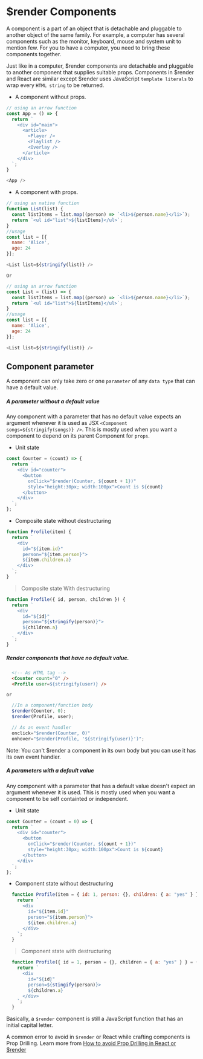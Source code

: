 # $render Components

A component is a part of an object that is detachable and pluggable to another object of the same family. For example, a computer has several components such as the monitor, keyboard, mouse and system unit to mention few. For you to have a computer, you need to bring these components together.

Just like in a computer, $render components are detachable and pluggable to another component that supplies suitable props. Components in $render and React are similar except $render uses JavaScript  `template literals` to wrap every `HTML string` to be returned.

* A component without props.

```js filename="app.js" copy
// using an arrow function
const App = () => {
  return `
    <div id="main">
      <article>
        <Player />
        <Playlist />
        <Overlay />
      </article>
    </div>
  `;
}

<App />
```

* A component with props.

```js filename="list.js" {2} copy
// using an native function
function List(list) {
  const listItems = list.map((person) => `<li>${person.name}</li>`);
  return `<ul id="list">${listItems}</ul>`;
}
//usage
const list = [{
  name: 'Alice',
  age: 24
}];

<List list=${stringify(list)} />
```

`Or`

```js filename="list.js" {2} copy
// using an arrow function
const List = (list) => {
  const listItems = list.map((person) => `<li>${person.name}</li>`);
  return `<ul id="list">${listItems}</ul>`;
}
//usage
const list = [{
  name: 'Alice',
  age: 24
}];

<List list=${stringify(list)} />
```

## Component parameter

A component can only take zero or one `parameter` of any `data type` that can have a default value.

##### A parameter without a default value

Any component with a parameter that has no default value expects an argument whenever it is used as JSX `<Component songs=${stringify(songs)} />`. This is mostly used when you want a component to depend on its parent Component for `props`.

* Unit state

```js filename="counter.js" {5} copy
const Counter = (count) => {
  return `
    <div id="counter">
      <button 
        onClick="$render(Counter, ${count + 1})" 
        style="height:30px; width:100px">Count is ${count}
      </button>
    </div>
  `;
};
```

* Composite state without destructuring

```js
function Profile(item) {
  return `
    <div 
      id="${item.id}" 
      person="${item.person}"> 
      ${item.children.a} 
    </div>
  `;
}
```

> Composite state With destructuring

```js
function Profile({ id, person, children }) {
  return `
    <div 
      id="${id}" 
      person="${stringify(person)}"> 
      ${children.a} 
    </div>
  `;
}
```

##### Render components that have no default value.

```html copy
  <!-- As HTML tag -->
  <Counter count="0" /> 
  <Profile user=${stringify(user)} />
```
`or`

```js copy
  //In a component/function body
  $render(Counter, 0); 
  $render(Profile, user);

  // As an event handler
  onclick="$render(Counter, 0)"
  onhover="$render(Profile, '${stringify(user)}')";
```

<Callout type="info" emoji="ℹ️">
  Note: You can't $render a component in its own body but you can use it has its own event handler.
</Callout>

##### A parameters with a default value

Any component with a parameter that has a default value doesn't expect an argument whenever it is used. This is mostly used when you want a component to be self containted or independent.

* Unit state

```js filename="counter.js" {5} copy
const Counter = (count = 0) => {
  return `
    <div id="counter">
      <button 
        onClick="$render(Counter, ${count + 1})" 
        style="height:30px; width:100px">Count is ${count}
      </button>
    </div>
  `;
};
```

* Component state without destructuring

```js filename="profile.js" {1} copy
  function Profile(item = { id: 1, person: {}, children: { a: "yes" } }) {
    return `
      <div 
        id="${item.id}" 
        person="${item.person}"> 
        ${item.children.a} 
      </div>
    `;
  }
```

> Component state with destructuring

```js filename="profile.js" {1} copy
  function Profile({ id = 1, person = {}, children = { a: "yes" } } = {}) {
    return `
      <div 
        id="${id}" 
        person=${stingify(person)}> 
        ${children.a} 
      </div>
    `;
  }
```

Basically, a `$render` component is still a JavaScript function that has an initial capital letter.

A common error to avoid in `$render` or React while crafting components is Prop Drilling. Learn more from [How to avoid Prop Drilling in React or $render](https://www.freecodecamp.org/news/avoid-prop-drilling-in-react/)


